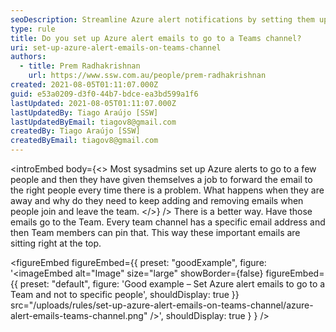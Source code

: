 ```yaml
---
seoDescription: Streamline Azure alert notifications by setting them up to go directly to a Teams channel, eliminating the need for manual forwarding and ensuring important emails are easily accessible.
type: rule
title: Do you set up Azure alert emails to go to a Teams channel?
uri: set-up-azure-alert-emails-on-teams-channel
authors:
  - title: Prem Radhakrishnan
    url: https://www.ssw.com.au/people/prem-radhakrishnan
created: 2021-08-05T01:11:07.000Z
guid: e53a0209-d3f0-44b7-bdce-ea3bd599a1f6
lastUpdated: 2021-08-05T01:11:07.000Z
lastUpdatedBy: Tiago Araújo [SSW]
lastUpdatedByEmail: tiagov8@gmail.com
createdBy: Tiago Araújo [SSW]
createdByEmail: tiagov8@gmail.com
---
```


<introEmbed
  body={<>
Most sysadmins set up Azure alerts to go to a few people and then they have given themselves a job to forward the email to the right people every time there is a problem. What happens when they are away and why do they need to keep adding and removing emails when people join and leave the team.
  </>}
/>
There is a better way. Have those emails go to the Team. Every team channel has a specific email address and then Team members can pin that. This way these important emails are sitting right at the top.

<figureEmbed figureEmbed={{
  preset: "goodExample",
  figure: '<imageEmbed
  alt="Image"
  size="large"
  showBorder={false}
  figureEmbed={{
    preset: "default",
    figure: \'Good example – Set Azure alert emails to go to a Team and not to specific people\',
    shouldDisplay: true
  }}
  src="/uploads/rules/set-up-azure-alert-emails-on-teams-channel/azure-alert-emails-teams-channel.png"
/>',
  shouldDisplay: true
} } />
